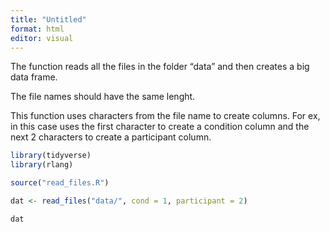 ```yaml
---
title: "Untitled"
format: html
editor: visual
---
```


The function reads all the files in the folder "data" and then creates a big data frame.

The file names should have the same lenght.

This function uses characters from the file name to create columns. For ex, in this case uses the first character to create a condition column and the next 2 characters to create a participant column.

```r
library(tidyverse)
library(rlang)

source("read_files.R")

dat <- read_files("data/", cond = 1, participant = 2)

dat
```
